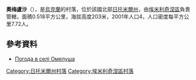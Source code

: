 {{coord|51|0|38|N|28|6|11|E|scale:30000|display=title}}

'''奧梅盧沙'''（{{lang-uk|Омелуша}}），是[[烏克蘭|烏克蘭]]的村落，位於該國北部[[日托米爾州|日托米爾州]]，由[[埃米利奇涅區|埃米利奇涅區]]負責管轄，面積0.518平方公里，海拔高度203米，2001年人口4，人口密度每平方公里7.72人。

==參考資料==
* [http://weather.in.ua/ua/zhitomirskaja/18955 Погода в селі Омелуша] {{Wayback|url=http://weather.in.ua/ua/zhitomirskaja/18955 |date=20160305105243 }}

{{DEFAULTSORT:Омелуша}}
[[Category:日托米爾州村落|Category:日托米爾州村落]]
[[Category:埃米利奇涅區村落|Category:埃米利奇涅區村落]]


{{Zhytomyr-geo-stub}}